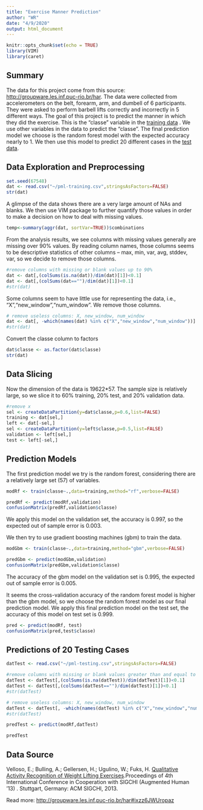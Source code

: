 ```yaml
---
title: "Exercise Manner Prediction"
author: "WR"
date: "4/9/2020"
output: html_document
---
```


```r
knitr::opts_chunk$set(echo = TRUE)
library(VIM)
library(caret)
```

## Summary
The data for this project come from this source: [http://groupware.les.inf.puc-rio.br/har](http://groupware.les.inf.puc-rio.br/har). The data were collected from accelerometers on the belt, forearm, arm, and dumbell of 6 participants. They were asked to perform barbell lifts correctly and incorrectly in 5 different ways. The goal of this project is to predict the manner in which they did the exercise. This is the "classe" variable in the [training data](https://d396qusza40orc.cloudfront.net/predmachlearn/pml-training.csv) . We use other variables in the data to predict the "classe". The final prediction model we choose is the random forest model with the expected accuracy nearly to 1. We then use this model to predict 20 different cases in the [test data](https://d396qusza40orc.cloudfront.net/predmachlearn/pml-testing.csv).


## Data Exploration and Preprocessing
```r
set.seed(67548)
dat <- read.csv("~/pml-training.csv",stringsAsFactors=FALSE)
str(dat)
```
A glimpse of the data shows there are a very large amount of NAs and blanks. We then use VIM package to further quantify those values in order to make a decision on how to deal with missing values.

```r
temp<-summary(aggr(dat, sortVar=TRUE))$combinations
```
From the analysis results, we see columns with missing values generally are missing over 90% values. By reading column names, those columns seems to be descriptive statistics of other columns -- max, min, var, avg, stddev, var, so we decide to remove those columns.
```r
#remove columns with missing or blank values up to 90%
dat <- dat[,(colSums(is.na(dat))/dim(dat)[1])<0.1]
dat <- dat[,(colSums(dat=="")/dim(dat)[1])<0.1]
#str(dat)
```

Some columns seem to have little use for representing the data, i.e., "X","new_window","num_window". We remove those columns.
```r
# remove useless columns: X, new_window, num_window
dat <- dat[, -which(names(dat) %in% c("X","new_window","num_window"))]
#str(dat)
```

Convert the classe column to factors
```r
dat$classe <- as.factor(dat$classe)
str(dat)
```

## Data Slicing
Now the dimension of the data is 19622*57. The sample size is relatively large, so we slice it to 60% training, 20% test, and 20% validation data.
```r
#remove x
sel <- createDataPartition(y=dat$classe,p=0.6,list=FALSE)
training <- dat[sel,]
left <- dat[-sel,]
sel <- createDataPartition(y=left$classe,p=0.5,list=FALSE)
validation <- left[sel,]
test <- left[-sel,]
```


## Prediction Models

The first prediction model we try is the random forest, considering there are a relatively large set (57) of variables.
```r
modRf <- train(classe~.,data=training,method="rf",verbose=FALSE)
```

```r
predRf <- predict(modRf,validation)
confusionMatrix(predRf,validation$classe)
```
We apply this model on the validation set, the accuracy is 0.997, so the expected out of sample error is 0.003.

We then try to use gradient boosting machines (gbm) to train the data.
```r
modGbm <- train(classe~.,data=training,method="gbm",verbose=FALSE)
```

```r
predGbm <- predict(modGbm,validation)
confusionMatrix(predGbm,validation$classe)
```
The accuracy of the gbm model on the validation set is 0.995, the expected out of sample error is 0.005.

It seems the cross-validation accuracy of the random forest model is higher than the gbm model, so we choose the random forest model as our final prediction model. We apply this final prediction model on the test set, the accuracy of this model on test set is 0.999.

```r
pred <- predict(modRf, test)
confusionMatrix(pred,test$classe)
```


## Predictions of 20 Testing Cases

```r
datTest <- read.csv("~/pml-testing.csv",stringsAsFactors=FALSE)

#remove columns with missing or blank values greater than and equal to 90%
datTest <- datTest[,(colSums(is.na(datTest))/dim(datTest)[1])<0.1]
datTest <- datTest[,(colSums(datTest=="")/dim(datTest)[1])<0.1]
#str(datTest)

# remove useless columns: X, new_window, num_window 
datTest <- datTest[, -which(names(datTest) %in% c("X","new_window","num_window"))]
#str(datTest)

predTest <- predict(modRf,datTest)

predTest
```

## Data Source

Velloso, E.; Bulling, A.; Gellersen, H.; Ugulino, W.; Fuks, H. [Qualitative Activity Recognition of Weight Lifting Exercises](http://groupware.les.inf.puc-rio.br/work.jsf?p1=11201).Proceedings of 4th International Conference in Cooperation with SIGCHI (Augmented Human '13) . Stuttgart, Germany: ACM SIGCHI, 2013.

Read more: [http://groupware.les.inf.puc-rio.br/har#ixzz6JWUropaz](http://groupware.les.inf.puc-rio.br/har#ixzz6JWUropaz)
